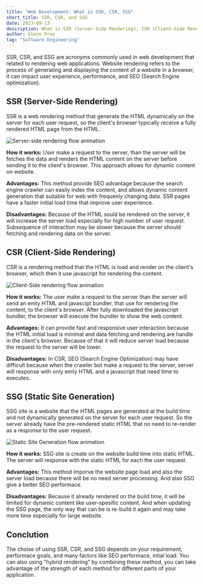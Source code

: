 ```yaml
---
title: "Web Development: What is SSR, CSR, SSG"
short_title: SSR, CSR, and SSG
date: 2023-09-13
description: What is SSR (Server-Side Rendering), CSR (Client-Side Rendering), SSG (Static Site Generation) in website development.
author: Glenn Pray
tag: "Software Engineering"
---
```


SSR, CSR, and SSG are acronyms commonly used in web development that related to rendering web applications. Website rendering refers to the process of generating and displaying the content of a website in a browser, it can impact user experience, performance, and SEO (Search Engine optimization).

## SSR (Server-Side Rendering)
SSR is a web rendering method that generate the HTML dynamically on the server for each user request, so the client's browser typically receive a fully rendered HTML page from the HTML.

![Server-side rendering flow animation](/gif/blog/ssr.gif)

**How it works:** User make a request to the server, than the server will be fetches the data and renders the HTML content on the server before sending it to the client's browser. This approach allows for dynamic content on website.

**Advantages:** This method provide SEO advantage because the search engine crawler can easily index the content, and allows dynamic content generation that suitable for web with frequenly changing data. SSR pages have a faster initial load time that improve user experience.

**Disadvantages:** Because of the HTML sould be rendered on the server, it will increase the server load especially for high number of user request. Subsequence of interaction may be slower because the server should fetching and rendering data on the server.  

## CSR (Client-Side Rendering)
CSR is a rendering method that the HTML is load and render on the client's browser, which then it use javascript for rendering the content.

![Client-Side rendering flow animation](/gif/blog/csr.gif)

**How it works:** The user make a request to the server than the server will send an emty HTML and javascipt bundler, that use for rendering the content, to the client's browser. After fully downloaded the javascript bundler, the browser will execute the bundler to show the web content.

**Advantages:** It can provide fast and responsive user interaction because the HTML initial load is minimal and data fetching and rendering are handle in the client's browser. Because of that it will reduce server load because the request to the server will be lower.

**Disadvantages:** In CSR, SEO (Search Engine Optimization) may have difficult because when the crawler bot make a request to the server, server will response with only emty HTML and a javascript that need time to executes.


## SSG (Static Site Generation)
SSG site is a website that the HTML pages are generated at the build time and not dynamically generated on the server for each user request. So the server already have the pre-rendered static HTML that no need to re-render as a response to the user request.

![Static Site Generation flow animation](/gif/blog/ssg.gif)


**How it works:** SSG site is create on the website build time into static HTML. The server will response with the static HTML for each the user request.

**Advantages:** This method imporve the website page load and also the server load because there will be no need server processing. And also SSG give a better SEO performace.

**Disadvantages:** Because it already rendered on the build time, it will be limited for dynamic content like user-spesific content. And when updating the SSG page, the only way that can be is re-build it again and may take more time especially for large website.

## Conclution
The choise of using SSR, CSR, and SSG depends on your requirement, performace goals, and many factors like SEO performace, intial load. You can also using "hybrid rendering" by combining these method, you can take advantage of the strength of each method for different parts of your application.
